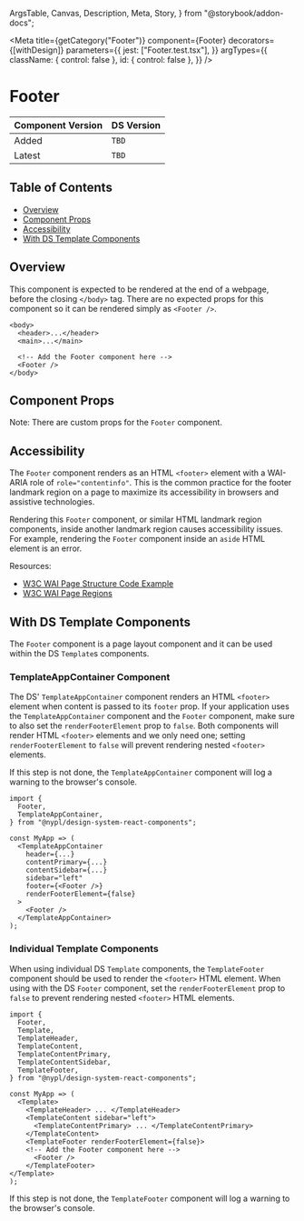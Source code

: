   ArgsTable,
  Canvas,
  Description,
  Meta,
  Story,
} from "@storybook/addon-docs";


<Meta
  title={getCategory("Footer")}
  component={Footer}
  decorators={[withDesign]}
  parameters={{
    jest: ["Footer.test.tsx"],
  }}
  argTypes={{
    className: { control: false },
    id: { control: false },
  }}
/>

# Footer

| Component Version | DS Version |
| ----------------- | ---------- |
| Added             | `TBD`      |
| Latest            | `TBD`      |

## Table of Contents

- [Overview](#overview)
- [Component Props](#component-props)
- [Accessibility](#accessibility)
- [With DS Template Components](#with-ds-templates)

## Overview

<Description of={Footer} />

This component is expected to be rendered at the end of a webpage, before the
closing `</body>` tag. There are no expected props for this component so it can
be rendered simply as `<Footer />`.

```tsx
<body>
  <header>...</header>
  <main>...</main>

  <!-- Add the Footer component here -->
  <Footer />
</body>
```

## Component Props

<Canvas withToolbar>
  <Story name="Footer">
    <Footer />
  </Story>
</Canvas>

Note: There are custom props for the `Footer` component.

## Accessibility

The `Footer` component renders as an HTML `<footer>` element with a WAI-ARIA role
of `role="contentinfo"`. This is the common practice for the footer landmark
region on a page to maximize its accessibility in browsers and assistive
technologies.

Rendering this `Footer` component, or similar HTML landmark region components,
inside another landmark region causes accessibility issues. For example,
rendering the `Footer` component inside an `aside` HTML element is an error.

Resources:

- [W3C WAI Page Structure Code Example](https://www.w3.org/WAI/tutorials/page-structure/example/)
- [W3C WAI Page Regions](https://www.w3.org/WAI/tutorials/page-structure/regions/)

## With DS Template Components

The `Footer` component is a page layout component and it can be used within the
DS `Template`s components.

### TemplateAppContainer Component

The DS' `TemplateAppContainer` component renders an HTML `<footer>` element when
content is passed to its `footer` prop. If your application uses the
`TemplateAppContainer` component and the `Footer` component, make sure to also
set the `renderFooterElement` prop to `false`. Both components will render HTML
`<footer>` elements and we only need one; setting `renderFooterElement` to
`false` will prevent rendering nested `<footer>` elements.

If this step is not done, the `TemplateAppContainer` component will log a warning
to the browser's console.

```tsx
import {
  Footer,
  TemplateAppContainer,
} from "@nypl/design-system-react-components";

const MyApp => (
  <TemplateAppContainer
    header={...}
    contentPrimary={...}
    contentSidebar={...}
    sidebar="left"
    footer={<Footer />}
    renderFooterElement={false}
  >
    <Footer />
  </TemplateAppContainer>
);
```

### Individual Template Components

When using individual DS `Template` components, the `TemplateFooter` component
should be used to render the `<footer>` HTML element. When using with the DS
`Footer` component, set the `renderFooterElement` prop to `false` to prevent
rendering nested `<footer>` HTML elements.

```tsx
import {
  Footer,
  Template,
  TemplateHeader,
  TemplateContent,
  TemplateContentPrimary,
  TemplateContentSidebar,
  TemplateFooter,
} from "@nypl/design-system-react-components";

const MyApp => (
  <Template>
    <TemplateHeader> ... </TemplateHeader>
    <TemplateContent sidebar="left">
      <TemplateContentPrimary> ... </TemplateContentPrimary>
    </TemplateContent>
    <TemplateFooter renderFooterElement={false}>
    <!-- Add the Footer component here -->
      <Footer />
    </TemplateFooter>
</Template>
);
```

If this step is not done, the `TemplateFooter` component will log a warning to
the browser's console.
